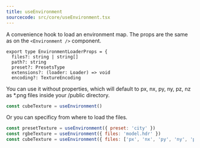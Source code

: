 ```yaml
---
title: useEnvironment
sourcecode: src/core/useEnvironment.tsx
---
```


A convenience hook to load an environment map. The props are the same as on the `<Environment />` component.

```tsx
export type EnvironmentLoaderProps = {
  files?: string | string[]
  path?: string
  preset?: PresetsType
  extensions?: (loader: Loader) => void
  encoding?: TextureEncoding
```

You can use it without properties, which will default to px, nx, py, ny, pz, nz as \*.png files inside your /public directory.

```jsx
const cubeTexture = useEnvironment()
```

Or you can specificy from where to load the files.

```jsx
const presetTexture = useEnvironment({ preset: 'city' })
const rgbeTexture = useEnvironment({ files: 'model.hdr' })
const cubeTexture = useEnvironment({ files: ['px', 'nx', 'py', 'ny', 'pz', 'nz'].map((n) => `${n}.png`) })
```
